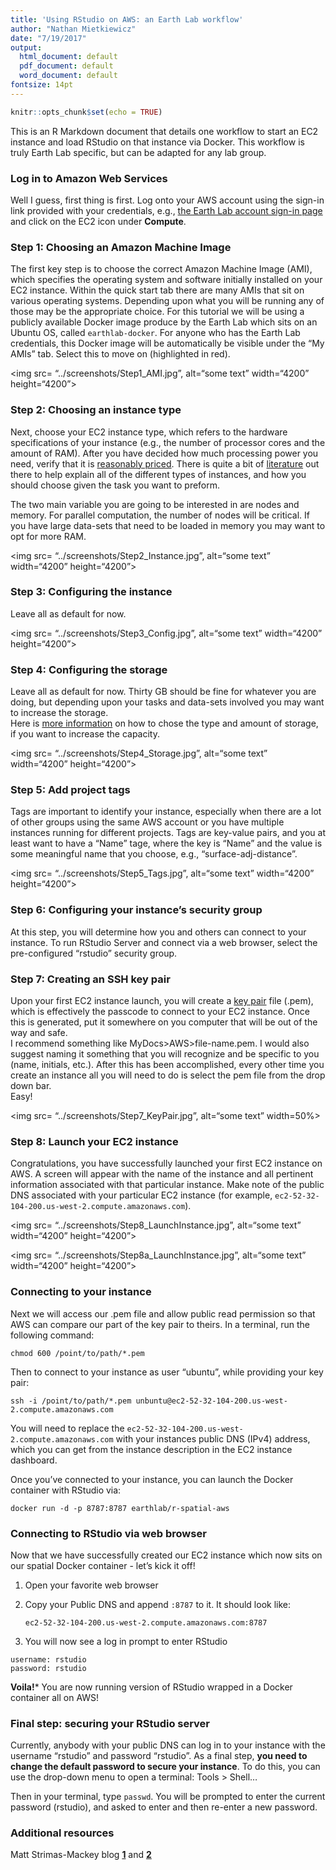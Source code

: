 ```yaml
---
title: 'Using RStudio on AWS: an Earth Lab workflow'
author: "Nathan Mietkiewicz"
date: "7/19/2017"
output:
  html_document: default
  pdf_document: default
  word_document: default
fontsize: 14pt
---
```


```r
knitr::opts_chunk$set(echo = TRUE)
```

This is an R Markdown document that details one workflow to start an EC2 instance and load RStudio on that instance via Docker. 
This workflow is truly Earth Lab specific, but can be adapted for any lab group.


### Log in to Amazon Web Services

Well I guess, first thing is first. 
Log onto your AWS account using the sign-in link provided with your credentials, e.g., [the Earth Lab account sign-in page](https://732215511434.signin.aws.amazon.com/console) and click on the EC2 icon under **Compute**. 


### Step 1: Choosing an Amazon Machine Image

The first key step is to choose the correct Amazon Machine Image (AMI), which specifies the operating system and software initially installed on your EC2 instance. 
Within the quick start tab there are many AMIs that sit on various operating systems. 
Depending upon what you will be running any of those may be the appropriate choice. 
For this tutorial we will be using a publicly available Docker image produce by the Earth Lab which sits on an Ubuntu OS, called `earthlab-docker`. 
For anyone who has the Earth Lab credentials, this Docker image will be automatically be visible under the "My AMIs" tab. 
Select this to move on (highlighted in red).

<img src= "../screenshots/Step1_AMI.jpg", alt="some text"  width="4200" height="4200">


### Step 2: Choosing an instance type

Next, choose your EC2 instance type, which refers to the hardware specifications of your instance (e.g., the number of processor cores and the amount of RAM).
After you have decided how much processing power you need, verify that it is [reasonably priced](https://aws.amazon.com/ec2/pricing/on-demand/). 
There is quite a bit of [literature](https://aws.amazon.com/blogs/aws/choosing-the-right-ec2-instance-type-for-your-application/) out there to help explain all of the different types of instances, and how you should choose given the task you want to preform.  

The two main variable you are going to be interested in are nodes and memory. 
For parallel computation, the number of nodes will be critical. 
If you have large data-sets that need to be loaded in memory you may want to opt for more RAM.

<img src= "../screenshots/Step2_Instance.jpg", alt="some text"  width="4200" height="4200">


### Step 3: Configuring the instance

Leave all as default for now.
  
<img src= "../screenshots/Step3_Config.jpg", alt="some text"  width="4200" height="4200">


### Step 4: Configuring the storage

Leave all as default for now. 
Thirty GB should be fine for whatever you are doing, but depending upon your tasks and data-sets involved you may want to increase the storage.  
Here is [more information](http://docs.aws.amazon.com/AWSEC2/latest/WindowsGuide/add-instance-store-volumes.html) on how to chose the type and amount of storage, if you want to increase the capacity. 
  
<img src= "../screenshots/Step4_Storage.jpg", alt="some text"  width="4200" height="4200">


### Step 5: Add project tags

Tags are important to identify your instance, especially when there are a lot of other groups using the same AWS account or you have multiple instances running for different projects. 
Tags are key-value pairs, and you at least want to have a "Name" tage, where the key is "Name" and the value is some meaningful name that you choose, e.g., "surface-adj-distance".

<img src= "../screenshots/Step5_Tags.jpg", alt="some text"  width="4200" height="4200">

  
### Step 6: Configuring your instance's security group

At this step, you will determine how you and others can connect to your instance. 
To run RStudio Server and connect via a web browser, select the pre-configured "rstudio" security group.


### Step 7: Creating an SSH key pair

Upon your first EC2 instance launch, you will create a [key pair](https://docs.aws.amazon.com/AWSEC2/latest/UserGuide/ec2-key-pairs.html?console_help=true) file (.pem), which is effectively the passcode to connect to your EC2 instance. 
Once this is generated, put it somewhere on you computer that will be out of the way and safe.  
I recommend something like MyDocs>AWS>file-name.pem. 
I would also suggest naming it something that you will recognize and be specific to you (name, initials, etc.). 
After this has been accomplished, every other time you create an instance all you will need to do is select the pem file from the drop down bar.  
Easy!

<img src= "../screenshots/Step7_KeyPair.jpg", alt="some text"  width=50%>


### Step 8: Launch your EC2 instance

Congratulations, you have successfully launched your first EC2 instance on AWS. 
A screen will appear with the name of the instance and all pertinent information associated with that particular instance.
Make note of the public DNS associated with your particular EC2 instance (for example, `ec2-52-32-104-200.us-west-2.compute.amazonaws.com`).

<img src= "../screenshots/Step8_LaunchInstance.jpg", alt="some text"  width="4200" height="4200">

<img src= "../screenshots/Step8a_LaunchInstance.jpg", alt="some text"  width="4200" height="4200">


### Connecting to your instance

Next we will access our .pem file and allow public read permission so that AWS can compare our part of the key pair to theirs.
In a terminal, run the following command:
  
```
chmod 600 /point/to/path/*.pem
```
  
Then to connect to your instance as user "ubuntu", while providing your key pair:
  
`ssh -i /point/to/path/*.pem unbuntu@ec2-52-32-104-200.us-west-2.compute.amazonaws.com`
  
You will need to replace the `ec2-52-32-104-200.us-west-2.compute.amazonaws.com` with your instances public DNS (IPv4) address, which you can get from the instance description in the EC2 instance dashboard.
  
Once you've connected to your instance, you can launch the Docker container with RStudio via:
  
`docker run -d -p 8787:8787 earthlab/r-spatial-aws`


### Connecting to RStudio via web browser

Now that we have successfully created our EC2 instance which now sits on our spatial Docker container - let's kick it off!
  
  1. Open your favorite web browser
  
  2. Copy your Public DNS and append `:8787` to it.  It should look like:
    
      `ec2-52-32-104-200.us-west-2.compute.amazonaws.com:8787`
  
  3.  You will now see a log in prompt to enter RStudio
  
    username: rstudio
    password: rstudio
    
  **Voila!*** You are now running version of RStudio wrapped in a Docker container all on AWS!


### Final step: securing your RStudio server

Currently, anybody with your public DNS can log in to your instance with the username "rstudio" and password "rstudio". 
As a final step, **you need to change the default password to secure your instance**. 
To do this, you can use the drop-down menu to open a terminal: Tools > Shell...

Then in your terminal, type `passwd`.
You will be prompted to enter the current password (rstudio), and asked to enter and then re-enter a new password. 



### Additional resources

  Matt Strimas-Mackey blog [**1**](http://strimas.com/r/rstudio-cloud-1/) and [**2**](http://strimas.com/r/rstudio-cloud-2/)
